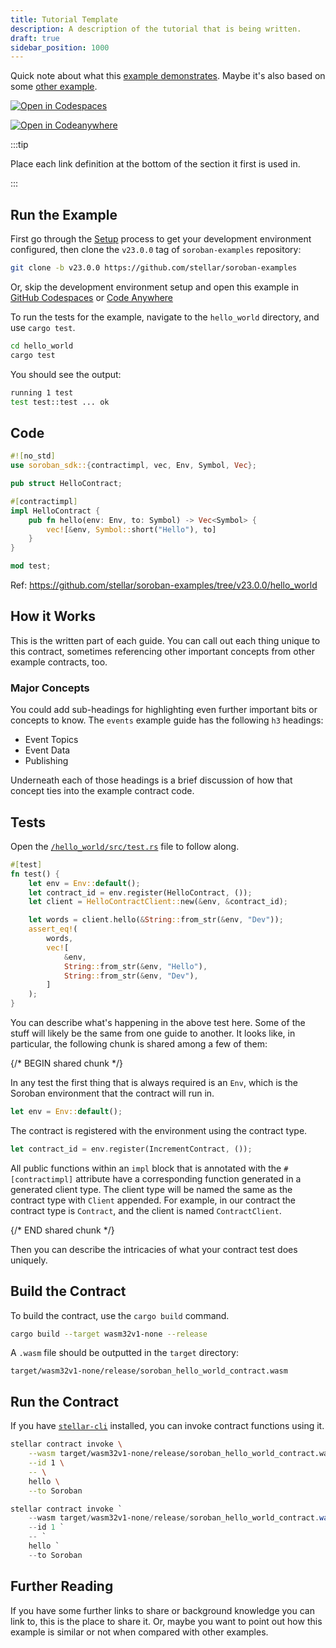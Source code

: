 ```yaml
---
title: Tutorial Template
description: A description of the tutorial that is being written.
draft: true
sidebar_position: 1000
---
```



Quick note about what this [example demonstrates]. Maybe it's also based on some [other example].

[![Open in Codespaces](https://github.com/codespaces/badge.svg)][open-in-github-codespaces]

[![Open in Codeanywhere](https://codeanywhere.com/img/open-in-codeanywhere-btn.svg)][open-in-code-anywhere]

:::tip

Place each link definition at the bottom of the section it first is used in.

:::

[open-in-github-codespaces]: https://github.com/codespaces/new?repo=stellar/soroban-examples&editor=web
[open-in-code-anywhere]: https://app.codeanywhere.com/#https://github.com/stellar/soroban-examples
[example demonstrates]: https://github.com/stellar/soroban-examples/tree/v23.0.0/hello_world
[other example]: ../getting-started/setup.mdx

## Run the Example

First go through the [Setup] process to get your development environment configured, then clone the `v23.0.0` tag of `soroban-examples` repository:

```sh
git clone -b v23.0.0 https://github.com/stellar/soroban-examples
```

Or, skip the development environment setup and open this example in [GitHub Codespaces][open-in-github-codespaces] or [Code Anywhere][open-in-code-anywhere]

To run the tests for the example, navigate to the `hello_world` directory, and use `cargo test`.

```sh
cd hello_world
cargo test
```

You should see the output:

```sh
running 1 test
test test::test ... ok
```

[setup]: ../getting-started/setup.mdx

## Code

```rust title="hello_world/src/lib.rs"
#![no_std]
use soroban_sdk::{contractimpl, vec, Env, Symbol, Vec};

pub struct HelloContract;

#[contractimpl]
impl HelloContract {
    pub fn hello(env: Env, to: Symbol) -> Vec<Symbol> {
        vec![&env, Symbol::short("Hello"), to]
    }
}

mod test;
```

Ref: https://github.com/stellar/soroban-examples/tree/v23.0.0/hello_world

## How it Works

This is the written part of each guide. You can call out each thing unique to this contract, sometimes referencing other important concepts from other example contracts, too.

### Major Concepts

You could add sub-headings for highlighting even further important bits or concepts to know. The `events` example guide has the following `h3` headings:

- Event Topics
- Event Data
- Publishing

Underneath each of those headings is a brief discussion of how that concept ties into the example contract code.

## Tests

Open the [`/hello_world/src/test.rs`](https://github.com/stellar/soroban-examples/tree/v23.0.0/hello_world/src/test.rs) file to follow along.

```rust title="hello_world/src/test.rs"
#[test]
fn test() {
    let env = Env::default();
    let contract_id = env.register(HelloContract, ());
    let client = HelloContractClient::new(&env, &contract_id);

    let words = client.hello(&String::from_str(&env, "Dev"));
    assert_eq!(
        words,
        vec![
            &env,
            String::from_str(&env, "Hello"),
            String::from_str(&env, "Dev"),
        ]
    );
}
```

You can describe what's happening in the above test here. Some of the stuff will likely be the same from one guide to another. It looks like, in particular, the following chunk is shared among a few of them:

{/* BEGIN shared chunk */}

In any test the first thing that is always required is an `Env`, which is the Soroban environment that the contract will run in.

```rust
let env = Env::default();
```

The contract is registered with the environment using the contract type.

```rust
let contract_id = env.register(IncrementContract, ());
```

All public functions within an `impl` block that is annotated with the `#[contractimpl]` attribute have a corresponding function generated in a generated client type. The client type will be named the same as the contract type with `Client` appended. For example, in our contract the contract type is `Contract`, and the client is named `ContractClient`.

{/* END shared chunk */}

Then you can describe the intricacies of what your contract test does uniquely.

## Build the Contract

To build the contract, use the `cargo build` command.

```sh
cargo build --target wasm32v1-none --release
```

A `.wasm` file should be outputted in the `target` directory:

```
target/wasm32v1-none/release/soroban_hello_world_contract.wasm
```

## Run the Contract

If you have [`stellar-cli`] installed, you can invoke contract functions using it.

<Tabs groupId="platform" defaultValue={getPlatform()}>
<TabItem value="unix" label="macOS/Linux">

```sh
stellar contract invoke \
    --wasm target/wasm32v1-none/release/soroban_hello_world_contract.wasm \
    --id 1 \
    -- \
    hello \
    --to Soroban
```

</TabItem>
<TabItem value="windows" label="Windows (PowerShell)">

```powershell
stellar contract invoke `
    --wasm target/wasm32v1-none/release/soroban_hello_world_contract.wasm `
    --id 1 `
    -- `
    hello `
    --to Soroban
```

</TabItem>
</Tabs>

[`stellar-cli`]: ../getting-started/setup.mdx#install-the-stellar-cli

## Further Reading

If you have some further links to share or background knowledge you can link to, this is the place to share it. Or, maybe you want to point out how this example is similar or not when compared with other examples.
